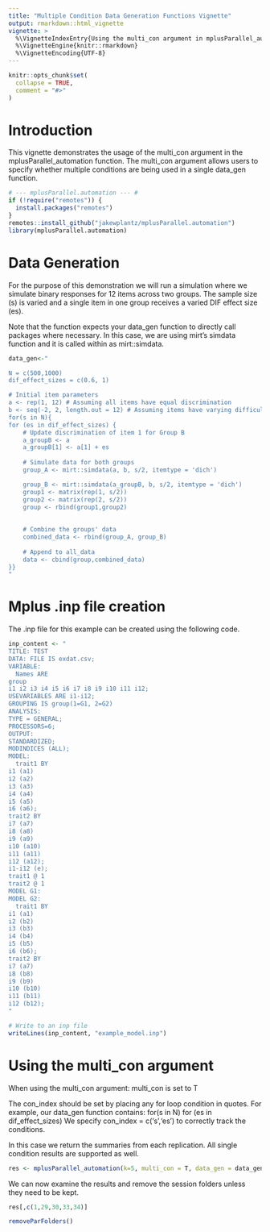 ```yaml
---
title: "Multiple Condition Data Generation Functions Vignette"
output: rmarkdown::html_vignette
vignette: >
  %\VignetteIndexEntry{Using the multi_con argument in mplusParallel_automation}
  %\VignetteEngine{knitr::rmarkdown}
  %\VignetteEncoding{UTF-8}
---
```


```r
knitr::opts_chunk$set(
  collapse = TRUE,
  comment = "#>"
)
```

# Introduction 

This vignette demonstrates the usage of the multi_con argument in the mplusParallel_automation function. The multi_con argument allows users to specify whether multiple conditions are being used in a single data_gen function. 

```r
# --- mplusParallel.automation --- # 
if (!require("remotes")) {
  install.packages("remotes")
}
remotes::install_github("jakewplantz/mplusParallel.automation")
library(mplusParallel.automation)
```

# Data Generation

For the purpose of this demonstration we will run a simulation where we simulate binary responses for 12 items across two groups. The sample size (s) is varied and a single item in one group receives a varied DIF effect size (es).

Note that the function expects your data_gen function to directly call packages where necessary. In this case, we are using mirt's simdata function and it is called within as mirt::simdata.

```r

data_gen<-"

N = c(500,1000)
dif_effect_sizes = c(0.6, 1)

# Initial item parameters
a <- rep(1, 12) # Assuming all items have equal discrimination
b <- seq(-2, 2, length.out = 12) # Assuming items have varying difficulty levels
for(s in N){
for (es in dif_effect_sizes) {
    # Update discrimination of item 1 for Group B
    a_groupB <- a
    a_groupB[1] <- a[1] + es
    
    # Simulate data for both groups
    group_A <- mirt::simdata(a, b, s/2, itemtype = 'dich')

    group_B <- mirt::simdata(a_groupB, b, s/2, itemtype = 'dich')
    group1 <- matrix(rep(1, s/2))
    group2 <- matrix(rep(2, s/2))
    group <- rbind(group1,group2)
    
    
    # Combine the groups' data
    combined_data <- rbind(group_A, group_B)
    
    # Append to all_data
    data <- cbind(group,combined_data)
}}
"

```

# Mplus .inp file creation

The .inp file for this example can be created using the following code.

```r
inp_content <- "
TITLE: TEST
DATA: FILE IS exdat.csv;
VARIABLE:
  Names ARE
group
i1 i2 i3 i4 i5 i6 i7 i8 i9 i10 i11 i12;
USEVARIABLES ARE i1-i12;
GROUPING IS group(1=G1, 2=G2)
ANALYSIS:
TYPE = GENERAL;
PROCESSORS=6;
OUTPUT:
STANDARDIZED;
MODINDICES (ALL);
MODEL:
  trait1 BY 
i1 (a1)
i2 (a2)
i3 (a3)
i4 (a4)
i5 (a5)
i6 (a6);
trait2 BY 
i7 (a7)
i8 (a8)
i9 (a9)
i10 (a10)
i11 (a11)
i12 (a12);
i1-i12 (e);
trait1 @ 1 
trait2 @ 1 
MODEL G1:
MODEL G2:
  trait1 BY 
i1 (a1)
i2 (b2)
i3 (b3)
i4 (b4)
i5 (b5)
i6 (b6);
trait2 BY 
i7 (a7)
i8 (b8)
i9 (b9)
i10 (b10)
i11 (b11)
i12 (b12);
"

# Write to an inp file
writeLines(inp_content, "example_model.inp")

```

# Using the multi_con argument

When using the multi_con argument:
multi_con is set to T

The con_index should be set by placing any for loop condition in quotes. For example, our data_gen function contains:
\n
for(s in N)
for (es in dif_effect_sizes)
\n 
We specify con_index = c('s','es') to correctly track the conditions.

In this case we return the summaries from each replication. All single condition results are supported as well. 



```r

res <- mplusParallel_automation(k=5, multi_con = T, data_gen = data_gen, con_index = c('es','s'), results = 'summaries') 

```

We can now examine the results and remove the session folders unless they need to be kept.


```r
res[,c(1,29,30,33,34)]

removeParFolders()
```
